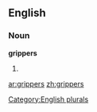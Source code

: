 ==English==

===Noun===
'''grippers'''

# {{plural of|[[gripper]]}}

[[Category:English plurals]]

[[ar:grippers]]
[[zh:grippers]]